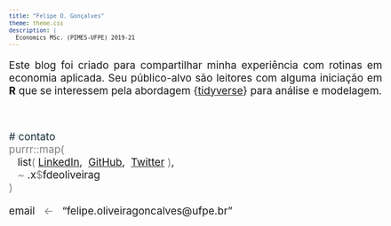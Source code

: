 ```yaml
---
title: "Felipe O. Gonçalves"
theme: theme.css
description: |
  Economics MSc. (PIMES-UFPE) 2019-21
---
```

<style type='text/css'>
body{font-size: 14pt;}
td{font-size: 16px;}
code.r{font-size: 14px;}
pre{font-size: 12px;}
</style>

<p style="text-align: justify;">Este blog foi criado para compartilhar minha experiência com rotinas em economia aplicada. Seu público-alvo são leitores com alguma iniciação em **R** que se interessem pela abordagem {[tidyverse](https://www.tidyverse.org/)} para análise e modelagem.</p>
</br>

<span style='color: #183139'># contato</span></br>
<span style='color: gray'>purrr::map(</span></br>
\ \ \ list<span style='color: gray'>(</span>\ [LinkedIn](https://www.linkedin.com/in/fdeoliveirag/),\  [GitHub](https://github.com/fdeoliveirag/),\  [Twitter](https://twitter.com/fdeoliveirag)<span style='color: gray'>\ )</span>,</br>
\ \ \ <span style='color: gray'>~</span> .x<span style='color: gray'>$</span>fdeoliveirag</br>
<span style='color: gray'>)</span>

email \ \ <span style='color: gray'><-</span> \ \ "felipe.oliveiragoncalves@ufpe.br"